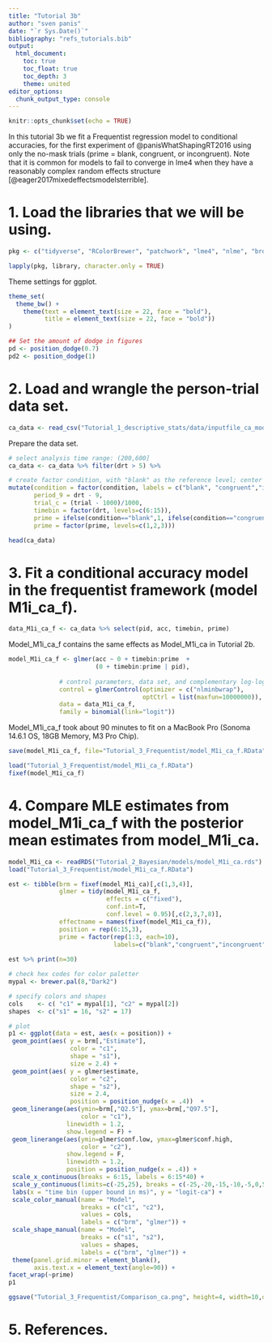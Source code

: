 ```yaml
---
title: "Tutorial 3b"
author: "sven panis"
date: "`r Sys.Date()`"
bibliography: "refs_tutorials.bib"
output:
  html_document:
    toc: true
    toc_float: true
    toc_depth: 3
    theme: united
editor_options: 
  chunk_output_type: console
---
```


```r
knitr::opts_chunk$set(echo = TRUE)
```

In this tutorial 3b we fit a Frequentist regression model to conditional accuracies, for the first experiment of @panisWhatShapingRT2016 using only the no-mask trials (prime = blank, congruent, or incongruent). Note that it is common for models to fail to converge in lme4 when they have a reasonably complex random effects structure [@eager2017mixedeffectsmodelsterrible].

# 1. Load the libraries that we will be using.

```r
pkg <- c("tidyverse", "RColorBrewer", "patchwork", "lme4", "nlme", "broom.mixed", "rstan")

lapply(pkg, library, character.only = TRUE)
```

Theme settings for ggplot.

```r
theme_set(
  theme_bw() +
    theme(text = element_text(size = 22, face = "bold"), 
          title = element_text(size = 22, face = "bold"))
)

## Set the amount of dodge in figures
pd <- position_dodge(0.7)
pd2 <- position_dodge(1)
```

# 2. Load and wrangle the person-trial data set.

```r
ca_data <- read_csv("Tutorial_1_descriptive_stats/data/inputfile_ca_modeling.csv")
```

Prepare the data set.

```r
# select analysis time range: (200,600]
ca_data <- ca_data %>% filter(drt > 5) %>%

# create factor condition, with "blank" as the reference level; center TIME; center and rescale trial; create index-coded variables timebin and prime
mutate(condition = factor(condition, labels = c("blank", "congruent","incongruent")),
       period_9 = drt - 9,
       trial_c = (trial - 1000)/1000,
       timebin = factor(drt, levels=c(6:15)),
       prime = ifelse(condition=="blank",1, ifelse(condition=="congruent",2,3)),
       prime = factor(prime, levels=c(1,2,3)))

head(ca_data)
```

# 3. Fit a conditional accuracy model in the frequentist framework (model M1i_ca_f).

```r
data_M1i_ca_f <- ca_data %>% select(pid, acc, timebin, prime)
```

Model_M1i_ca_f contains the same effects as Model_M1i_ca in Tutorial 2b.

```r
model_M1i_ca_f <- glmer(acc ~ 0 + timebin:prime  +
                        (0 + timebin:prime | pid),
              
              # control parameters, data set, and complementary log-log link function
              control = glmerControl(optimizer = c("nlminbwrap"),
                                     optCtrl = list(maxfun=10000000)), 
              data = data_M1i_ca_f, 
              family = binomial(link="logit"))
```

Model_M1i_ca_f took about 90 minutes to fit on a MacBook Pro (Sonoma 14.6.1 OS, 18GB Memory, M3 Pro Chip).

```r
save(model_M1i_ca_f, file="Tutorial_3_Frequentist/model_M1i_ca_f.RData")
```

```r
load("Tutorial_3_Frequentist/model_M1i_ca_f.RData")
fixef(model_M1i_ca_f)
```

# 4. Compare MLE estimates from model_M1i_ca_f with the posterior mean estimates from model_M1i_ca.

```r
model_M1i_ca <- readRDS("Tutorial_2_Bayesian/models/model_M1i_ca.rds")
load("Tutorial_3_Frequentist/model_M1i_ca_f.RData")
```

```r
est <- tibble(brm = fixef(model_M1i_ca)[,c(1,3,4)],
              glmer = tidy(model_M1i_ca_f, 
                           effects = c("fixed"), 
                           conf.int=T, 
                           conf.level = 0.95)[,c(2,3,7,8)], 
              effectname = names(fixef(model_M1i_ca_f)),
              position = rep(6:15,3),
              prime = factor(rep(1:3, each=10),
                             labels=c("blank","congruent","incongruent")) )
                
est %>% print(n=30)      
```

```r
# check hex codes for color paletter
mypal <- brewer.pal(8,"Dark2")

# specify colors and shapes
cols    <- c( "c1" = mypal[1], "c2" = mypal[2])
shapes  <- c("s1" = 16, "s2" = 17)

# plot
p1 <- ggplot(data = est, aes(x = position)) +
 geom_point(aes( y = brm[,"Estimate"],  
                 color = "c1", 
                 shape = "s1"),
                 size = 2.4) +
 geom_point(aes( y = glmer$estimate, 
                 color = "c2", 
                 shape = "s2"),
                 size = 2.4, 
                 position = position_nudge(x = .4))  +
 geom_linerange(aes(ymin=brm[,"Q2.5"], ymax=brm[,"Q97.5"], 
                    color = "c1"), 
                linewidth = 1.2,
                show.legend = F) +
 geom_linerange(aes(ymin=glmer$conf.low, ymax=glmer$conf.high, 
                    color = "c2"), 
                show.legend = F,
                linewidth = 1.2,
                position = position_nudge(x = .4)) +
 scale_x_continuous(breaks = 6:15, labels = 6:15*40) +
 scale_y_continuous(limits=c(-25,25), breaks = c(-25,-20,-15,-10,-5,0,5,10,15,20,25)) +
 labs(x = "time bin (upper bound in ms)", y = "logit-ca") +
 scale_color_manual(name = "Model", 
                    breaks = c("c1", "c2"), 
                    values = cols,
                    labels = c("brm", "glmer")) +
 scale_shape_manual(name = "Model", 
                    breaks = c("s1", "s2"),
                    values = shapes,
                    labels = c("brm", "glmer")) +
 theme(panel.grid.minor = element_blank(),
       axis.text.x = element_text(angle=90)) +
facet_wrap(~prime)
p1
```

```r
ggsave("Tutorial_3_Frequentist/Comparison_ca.png", height=4, width=10,dpi=800)
```

# 5. References.

